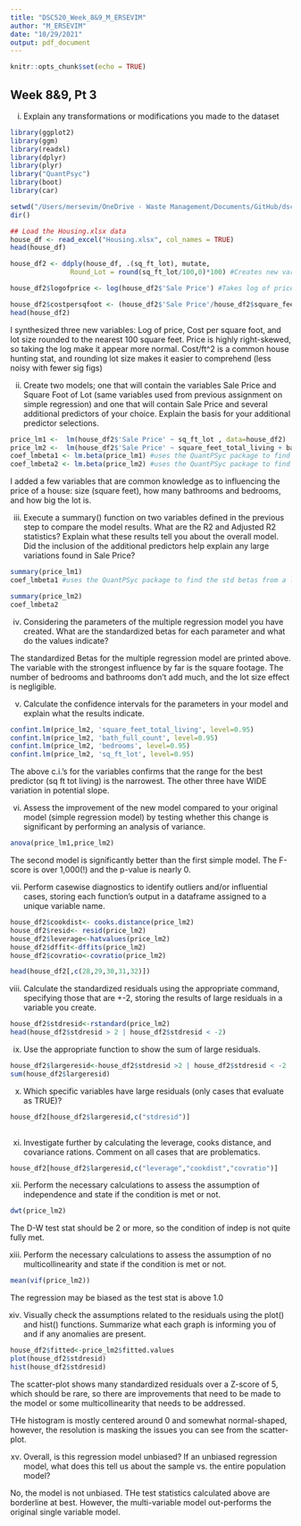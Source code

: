 ---
title: "DSC520_Week_8&9_M_ERSEVIM"
author: "M_ERSEVIM"
date: "10/29/2021"
output: pdf_document
---

```{r setup, include=FALSE}
knitr::opts_chunk$set(echo = TRUE)
```

## Week 8&9, Pt 3

i) Explain any transformations or modifications you made to the dataset

```{r}
library(ggplot2)
library(ggm)
library(readxl)
library(dplyr)
library(plyr)
library("QuantPsyc")
library(boot)
library(car)

setwd("/Users/mersevim/OneDrive - Waste Management/Documents/GitHub/dsc520/data")
dir()

## Load the Housing.xlsx data
house_df <- read_excel("Housing.xlsx", col_names = TRUE)
head(house_df)

house_df2 <- ddply(house_df, .(sq_ft_lot), mutate,
               Round_Lot = round(sq_ft_lot/100,0)*100) #Creates new variable - lot size rounded to nearest 100 ft^2

house_df2$logofprice <- log(house_df2$'Sale Price') #Takes log of price

house_df2$costpersqfoot <- (house_df2$'Sale Price'/house_df2$square_feet_total_living) # Create cost/ft^2
head(house_df2)

```
I synthesized three new variables: Log of price, Cost per square foot, and lot size rounded to the nearest 100 square feet.
Price is highly right-skewed, so taking the log make it appear more normal. Cost/ft^2 is a common house hunting stat, and rounding lot size makes it easier to comprehend (less noisy with fewer sig figs)


ii) Create two models; one that will contain the variables Sale Price and Square Foot of Lot (same variables used from previous assignment on simple regression) and one that will contain Sale Price and several additional predictors of your choice. Explain the basis for your additional predictor selections.
```{r}
price_lm1 <-  lm(house_df2$'Sale Price' ~ sq_ft_lot , data=house_df2)
price_lm2 <-  lm(house_df2$'Sale Price' ~ square_feet_total_living + bath_full_count + bedrooms + sq_ft_lot + square_feet_total_living, data=house_df2)
coef_lmbeta1 <- lm.beta(price_lm1) #uses the QuantPSyc package to find the std betas from a lm easily
coef_lmbeta2 <- lm.beta(price_lm2) #uses the QuantPSyc package to find the std betas from a lm easily
```
I added a few variables that are common knowledge as to influencing the price of a house: size (square feet), how many bathrooms and bedrooms, and how big the lot is.

iii) Execute a summary() function on two variables defined in the previous step to compare the model results. What are the R2 and Adjusted R2 statistics? Explain what these results tell you about the overall model. Did the inclusion of the additional predictors help explain any large variations found in Sale Price?
```{r}
summary(price_lm1)
coef_lmbeta1 #uses the QuantPSyc package to find the std betas from a lm easily

summary(price_lm2)
coef_lmbeta2

```

iv) Considering the parameters of the multiple regression model you have created. What are the standardized betas for each parameter and what do the values indicate?

The standardized Betas for the multiple regression model are printed above. The variable with the strongest influence by far is the square footage.
The number of bedrooms and bathrooms don't add much, and the lot size effect is negligible.


v) Calculate the confidence intervals for the parameters in your model and explain what the results indicate.
```{r}

confint.lm(price_lm2, 'square_feet_total_living', level=0.95)
confint.lm(price_lm2, 'bath_full_count', level=0.95)
confint.lm(price_lm2, 'bedrooms', level=0.95)
confint.lm(price_lm2, 'sq_ft_lot', level=0.95)

```
The above c.i.'s for the variables confirms that the range for the best predictor (sq ft tot living) is the narrowest.
The other three have WIDE variation in potential slope.

vi) Assess the improvement of the new model compared to your original model (simple regression model) by testing whether this change is significant by performing an analysis of variance.
```{r}

anova(price_lm1,price_lm2)
```
The second model is significantly better than the first simple model. The F-score is over 1,000(!) and the p-value is nearly 0.


vii) Perform casewise diagnostics to identify outliers and/or influential cases, storing each function's output in a dataframe assigned to a unique variable name.
```{r}

house_df2$cookdist<- cooks.distance(price_lm2)
house_df2$resid<- resid(price_lm2)
house_df2$leverage<-hatvalues(price_lm2)
house_df2$dffit<-dffits(price_lm2)
house_df2$covratio<-covratio(price_lm2)

head(house_df2[,c(28,29,30,31,32)])
```

viii) Calculate the standardized residuals using the appropriate command, specifying those that are +-2, storing the results of large residuals in a variable you create.
```{r}

house_df2$stdresid<-rstandard(price_lm2)
head(house_df2$stdresid > 2 | house_df2$stdresid < -2)

```

ix) Use the appropriate function to show the sum of large residuals.
```{r}
house_df2$largeresid<-house_df2$stdresid >2 | house_df2$stdresid < -2
sum(house_df2$largeresid)
```

x) Which specific variables have large residuals (only cases that evaluate as TRUE)?
```{r}

house_df2[house_df2$largeresid,c("stdresid")]
          
```

xi) Investigate further by calculating the leverage, cooks distance, and covariance rations. Comment on all cases that are problematics.
```{r}

house_df2[house_df2$largeresid,c("leverage","cookdist","covratio")]

```

xii) Perform the necessary calculations to assess the assumption of independence and state if the condition is met or not.
```{r}

dwt(price_lm2)

```
The D-W test stat should be 2 or more, so the condition of indep is not quite fully met.


xiii) Perform the necessary calculations to assess the assumption of no multicollinearity and state if the condition is met or not.
```{r}
mean(vif(price_lm2))
```
The regression may be biased as the test stat is above 1.0


xiv) Visually check the assumptions related to the residuals using the plot() and hist() functions. Summarize what each graph is informing you of and if any anomalies are present.
```{r}

house_df2$fitted<-price_lm2$fitted.values
plot(house_df2$stdresid)
hist(house_df2$stdresid)

```
The scatter-plot shows many standardized residuals over a Z-score of 5, which should be rare, so there are improvements that need to be made to the model or
 some multicollinearity that needs to be addressed.

THe histogram is mostly centered around 0 and somewhat normal-shaped, however, the resolution is masking the issues you can see from the scatter-plot.

xv) Overall, is this regression model unbiased? If an unbiased regression model, what does this tell us about the sample vs. the entire population model?

No, the model is not unbiased. THe test statistics calculated above are borderline at best. However, the multi-variable model out-performs the original single variable model. 



